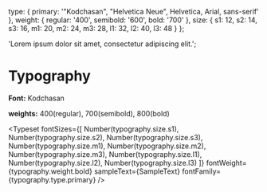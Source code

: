 
<Meta title="Intro/Typography" />

  type: {
    primary: '"Kodchasan", "Helvetica Neue", Helvetica, Arial, sans-serif'
  },
  weight: {
    regular: '400',
    semibold: '600',
    bold: '700'
  },
  size: {
    s1: 12,
    s2: 14,
    s3: 16,
    m1: 20,
    m2: 24,
    m3: 28,
    l1: 32,
    l2: 40,
    l3: 48
  }
};

  'Lorem ipsum dolor sit amet, consectetur adipiscing elit.';

# Typography

**Font:** Kodchasan

**weights:** 400(regular), 700(semibold), 800(bold)

<Typeset
  fontSizes={[
    Number(typography.size.s1),
    Number(typography.size.s2),
    Number(typography.size.s3),
    Number(typography.size.m1),
    Number(typography.size.m2),
    Number(typography.size.m3),
    Number(typography.size.l1),
    Number(typography.size.l2),
    Number(typography.size.l3)
  ]}
  fontWeight={typography.weight.bold}
  sampleText={SampleText}
  fontFamily={typography.type.primary}
/>
